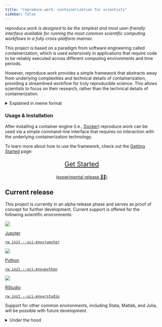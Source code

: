 ```yaml
---
title: "reproduce.work: containerization for scientists"
sidebar: false
---
```



*reproduce.work is designed to be the simplest and most user-friendly interface available for running the most common scientific computing workflows in a fully cross-platform manner.* 

This project is based on a paradigm from software engineering called containerization, which is used extensively in applications that require code to be reliably executed across different computing environments and time periods. 

However, reproduce.work provides a simple framework that abstracts away from underlying complexities and technical details of containerization, providing a streamlined workflow for truly reproducible science. This allows scientists to focus on their research, rather than the technical details of containerization.



<details>
<summary>Explained in meme format</summary>
<div id="shoggoth" class="bleedover-image-wrapper">
<img src="/files/img/shoggoth.png" alt="reproduce.work represented as shoggoth meme" />
</div>
</details>


### Usage &amp; Installation

After installing a container engine (i.e., [Docker](https://docs.docker.com/get-docker/)) reproduce.work can be used via a simple command-line interface that requires no interaction with the underlying containerization technology. 

To learn more about how to use the framework, check out the [Getting Started](/docs/getting-started) page:

<div style="text-align:center;">
<!-- Call to Action Button -->
<a href="./docs/getting-started.html">
<p style="font-size: 1.5em;" class="cta-button">
Get Started
<p style="font-size: 1em;">(experimental release 🧑‍🔬)</p>
</p>
</a>
</div>



## Current release

This project is currently in an alpha release phase and serves as proof of concept for further development. Current support is offered for the following scientific environments:

<div class="logo-container">
<div class="logo-item">
<a href="/docs/getting-started.html?jupyter#basic-commands">
<img src="/files/img/logos/jupyter.svg" class="logo-image">
<div class="logo-text">
<p>Jupyter<p>
`rw init --sci-env=jupyter`
</div>
</a>
</div>
<div class="logo-item">
<a href="/docs/getting-started.html?python#basic-commands">
<img src="/files/img/logos/python.png" class="logo-image">
<div class="logo-text">
<p>Python<p>
`rw init --sci-env=python`
</div>
</a>
</div>
<div class="logo-item">
<a href="/docs/getting-started.html?rstudio#basic-commands">
<img src="/files/img/logos/rstudio.png" class="logo-image">
<div class="logo-text">
<p>RStudio<p>
`rw init --sci-env=rstudio`
</div>
</a>
</div>
</div>

Support for other common environments, including Stata, Matlab, and Julia, will be possible with future development.

<details>
<summary>Under the hood</summary>
In its current iteration, reproduce.work is a Node-based command line executable that is designed to be a user-friendly interface for:
 
- building and running common scientific container images, 
- managing files and volume interactions with containers, and 
- dealing with local port management. 

These are common headaches for users of containers and are exactly the types of issues that reproduce.work is designed to automate. Outside of requiring a local installation, this tool does not assume that its users are familiar with containerization software at all, while simultaneously allowing scientists to build cross-platform compatible code with minimal interruption to their existing computational workflows.  
</details>